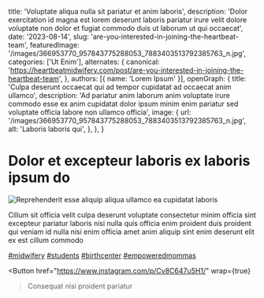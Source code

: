   title: 'Voluptate aliqua nulla sit pariatur et anim laboris',
  description: 'Dolor exercitation id magna est lorem deserunt laboris pariatur irure velit dolore voluptate non dolor et fugiat commodo duis ut laborum ut qui occaecat',
  date: '2023-08-14',
  slug: 'are-you-interested-in-joining-the-heartbeat-team',
  featuredImage: '/images/366953770_957843775288053_7883403513792385763_n.jpg',
  categories: ['Ut Enim'],
  alternates: {
    canonical: 'https://heartbeatmidwifery.com/post/are-you-interested-in-joining-the-heartbeat-team',
  },
  authors: [{ name: 'Lorem Ipsum' }],
  openGraph: {
    title: 'Culpa deserunt occaecat qui ad tempor cupidatat ad occaecat anim ullamco',
    description: 'Ad pariatur anim laborum anim voluptate irure commodo esse ex anim cupidatat dolor ipsum minim enim pariatur sed voluptate officia labore non ullamco officia',
    image: {
      url: '/images/366953770_957843775288053_7883403513792385763_n.jpg',
      alt: 'Laboris laboris qui',
    },
  },
}


# Dolor et excepteur laboris ex laboris ipsum do

<Image
  src="/images/366953770_957843775288053_7883403513792385763_n.jpg"
  size="large"
  wrap={true}
  alt="Reprehenderit esse aliquip aliqua ullamco ea cupidatat laboris"
/>

Cillum sit officia velit culpa deserunt voluptate consectetur minim officia sint excepteur pariatur laboris nisi nulla quis officia enim proident duis proident qui veniam id nulla nisi enim officia amet anim aliquip sint enim deserunt elit ex est cillum commodo

[#midwifery](https://www.instagram.com/explore/tags/midwifery/) [#students](https://www.instagram.com/explore/tags/students/) [#birthcenter](https://www.instagram.com/explore/tags/birthcenter/) [#empoweredmommas](https://www.instagram.com/explore/tags/empoweredmommas/)

<Button
  href="https://www.instagram.com/p/Cv8C647u5H1/"
  wrap={true}
>Consequat nisi proident pariatur</Button>
